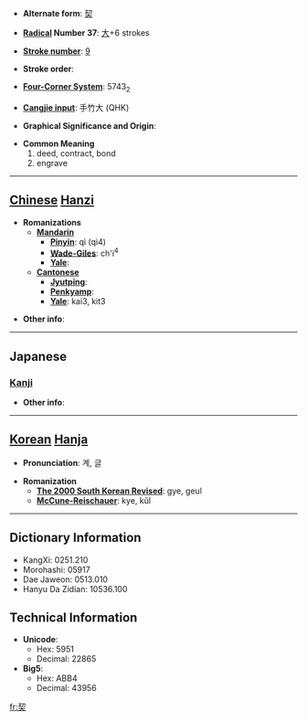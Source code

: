* '''Alternate form''': [[契]]

* '''[[Wiktionary:Chinese radical index| Radical]] Number 37''': [[Wiktionary:Chinese radical index 大|大]]+6 strokes

* '''[[Wiktionary:Chinese total strokes index|Stroke number]]''': [[Wiktionary:Chinese total strokes index 9|9]]

* '''Stroke order''': 

* '''[[Wiktionary:Chinese four corner index|Four-Corner System]]''': 5743<sub>2</sub>

* '''[[Wiktionary:Chinese Cangjie index|Cangjie input]]''': 手竹大 (QHK)

* '''Graphical Significance and Origin''': 

* '''Common Meaning'''
*#deed, contract, bond
*# engrave


----

== [[Chinese]] [[Hanzi]] ==

* '''Romanizations'''
** '''[[Mandarin]]'''
*** '''[[Pinyin]]''': qì (qi4)
*** '''[[Wade-Giles]]''': ch'i<sup>4</sup>
*** '''[[Yale]]''': 
** '''[[Cantonese]]'''
*** '''[[Jyutping]]''':
*** '''[[Penkyamp]]''': 
*** '''[[Yale]]''': kai3, kit3

* '''Other info''': 

----

==Japanese==
===[[Kanji]]===
{{kanji|on readings=[[せつ]] (setsu), [[けい]] (kei)
|kun readings=[[ちぎる]] (chigiru), [[きざむ]] (kizamu), [[わりふ]] (warifu)
}}

* '''Other info''':  

----

== [[Korean]] [[Hanja]] ==

* '''Pronunciation''': 계, 글

* '''Romanization'''
** '''[[The 2000 South Korean Revised Romanization|The 2000 South Korean Revised]]''': gye, geul
** '''[[McCune-Reischauer]]''': kye, kŭl

----

== Dictionary Information ==

* KangXi: 0251.210
* Morohashi: 05917
* Dae Jaweon: 0513.010
* Hanyu Da Zidian: 10536.100

== Technical Information ==

* '''Unicode''':
** Hex: 5951
** Decimal: 22865
* '''Big5''':
** Hex: ABB4
** Decimal: 43956

[[fr:契]]